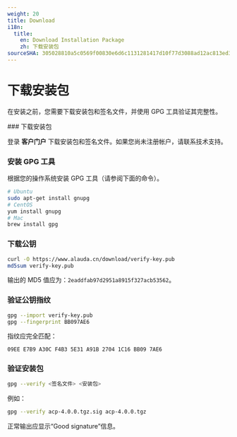 ```yaml
---
weight: 20
title: Download
i18n:
  title:
    en: Download Installation Package
    zh: 下载安装包
sourceSHA: 305028810a5c0569f00830e6d6c1131281417d10f77d3088ad12ac813ed352de
---
```


# 下载安装包

在安装之前，您需要下载安装包和签名文件，并使用 GPG 工具验证其完整性。

<Steps>
  ### 下载安装包

  登录 **客户门户** 下载安装包和签名文件。如果您尚未注册帐户，请联系技术支持。

  ### 安装 GPG 工具

  根据您的操作系统安装 GPG 工具（请参阅下面的命令）。

  ```bash
  # Ubuntu
  sudo apt-get install gnupg
  # CentOS
  yum install gnupg
  # Mac
  brew install gpg
  ```

  ### 下载公钥

  ```bash
  curl -O https://www.alauda.cn/download/verify-key.pub
  md5sum verify-key.pub
  ```

  输出的 MD5 值应为：`2eaddfab97d2951a8915f327acb53562`。

  ### 验证公钥指纹

  ```bash
  gpg --import verify-key.pub
  gpg --fingerprint BB097AE6
  ```

  指纹应完全匹配：

  ```
  09EE E7B9 A30C F4B3 5E31 A91B 2704 1C16 BB09 7AE6
  ```

  ### 验证安装包

  ```bash
  gpg --verify <签名文件> <安装包>
  ```

  例如：

  ```bash
  gpg --verify acp-4.0.0.tgz.sig acp-4.0.0.tgz
  ```

  正常输出应显示“Good signature”信息。
</Steps>
